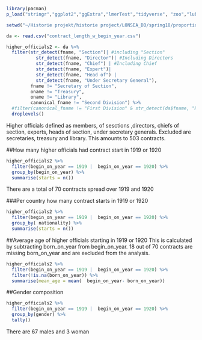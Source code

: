 

```r
library(pacman)
p_load("stringr","ggplot2","ggExtra","lmerTest","tidyverse", "zoo","lubridate", "data.table")

setwd("~/Historie projekt/historie project/LONSEA_DB/spring18/proportion_of_scandis")

da <- read.csv("contract_length_w_begin_year.csv")

higher_officials2 <- da %>% 
  filter(str_detect(fname, "Section")| #including "Section"
           str_detect(fname, "Director")| #Including Directors
           str_detect(fname, "Chief") | #Including Chief
           str_detect(fname, "Expert")|
           str_detect(fname, "Head of") |
           str_detect(fname, "Under Secretary General"),
         fname != "Secretary of Section",
         oname != "Treasury",
         oname != "Library",
         canonical_fname != "Second Division") %>% 
  #filter(canonical_fname != "First Division" & str_detect(da$fname, "Head") %>% 
  droplevels()
```

Higher officials defined as members, of sesctions ,directors, chiefs of section, experts, heads of section, under secretary generals. Excluded are secretaries, treasury and library. 
This amounts to 503 contracts.

##How many higher officials had contract start in 1919 or 1920

```r
higher_officials2 %>% 
  filter(begin_on_year == 1919 |  begin_on_year == 1920) %>% 
  group_by(begin_on_year) %>% 
  summarise(starts = n())
```

There are a total of 70 contracts spread over 1919 and 1920

###Per country how many contract starts in 1919 or 1920
```r
higher_officials2 %>% 
  filter(begin_on_year == 1919 |  begin_on_year == 1920) %>% 
  group_by( nationality) %>% 
  summarise(starts = n())
```

##Average age of higher officials starting in 1919 or 1920
This is calculated by subtracting born_on_year from begin_on_year.
18 out of 70 contracts are missing born_on_year and are excluded from the analysis.

```r
higher_officials2 %>% 
  filter(begin_on_year == 1919 |  begin_on_year == 1920) %>% 
  filter(!is.na(born_on_year)) %>% 
  summarise(mean_age = mean(  begin_on_year- born_on_year))
```


##Gender composition


```r
higher_officials2 %>% 
  filter(begin_on_year == 1919 |  begin_on_year == 1920) %>% 
  group_by(gender) %>% 
  tally()
```
There are 67 males and 3 woman
